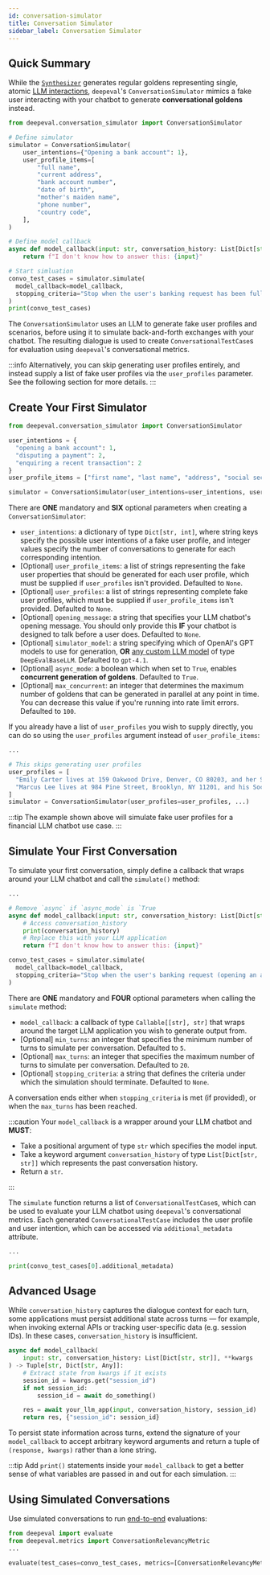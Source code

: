 ```yaml
---
id: conversation-simulator
title: Conversation Simulator
sidebar_label: Conversation Simulator
---
```


<head>
  <link
    rel="canonical"
    href="https://deepeval.com/docs/conversation-simulator"
  />
</head>

## Quick Summary

While the [`Synthesizer`](/docs/synthesizer-introduction) generates regular goldens representing single, atomic [LLM interactions](/docs/evaluation-test-cases#what-is-an-llm-interaction), `deepeval`'s `ConversationSimulator` mimics a fake user interacting with your chatbot to generate **conversational goldens** instead.

```python showLineNumbers
from deepeval.conversation_simulator import ConversationSimulator

# Define simulator
simulator = ConversationSimulator(
    user_intentions={"Opening a bank account": 1},
    user_profile_items=[
        "full name",
        "current address",
        "bank account number",
        "date of birth",
        "mother's maiden name",
        "phone number",
        "country code",
    ],
)

# Define model callback
async def model_callback(input: str, conversation_history: List[Dict[str, str]]) -> str:
    return f"I don't know how to answer this: {input}"

# Start simluation
convo_test_cases = simulator.simulate(
  model_callback=model_callback,
  stopping_criteria="Stop when the user's banking request has been fully resolved.",
)
print(convo_test_cases)
```

The `ConversationSimulator` uses an LLM to generate fake user profiles and scenarios, before using it to simulate back-and-forth exchanges with your chatbot. The resulting dialogue is used to create `ConversationalTestCase`s for evaluation using `deepeval`'s conversational metrics.

:::info
Alternatively, you can skip generating user profiles entirely, and instead supply a list of fake user profiles via the `user_profiles` parameter. See the following section for more details.
:::

## Create Your First Simulator

```python
from deepeval.conversation_simulator import ConversationSimulator

user_intentions = {
  "opening a bank account": 1,
  "disputing a payment": 2,
  "enquiring a recent transaction": 2
}
user_profile_items = ["first name", "last name", "address", "social security number"]

simulator = ConversationSimulator(user_intentions=user_intentions, user_profile_items=user_profile_items)
```

There are **ONE** mandatory and **SIX** optional parameters when creating a `ConversationSimulator`:

- `user_intentions`: a dictionary of type `Dict[str, int]`, where string keys specify the possible user intentions of a fake user profile, and integer values specify the number of conversations to generate for each corresponding intention.
- [Optional] `user_profile_items`: a list of strings representing the fake user properties that should be generated for each user profile, which must be supplied if `user_profiles` isn't provided. Defaulted to `None`.
- [Optional] `user_profiles`: a list of strings representing complete fake user profiles, which must be supplied if `user_profile_items` isn't provided. Defaulted to `None`.
- [Optional] `opening_message`: a string that specifies your LLM chatbot's opening message. You should only provide this **IF** your chatbot is designed to talk before a user does. Defaulted to `None`.
- [Optional] `simulator_model`: a string specifying which of OpenAI's GPT models to use for generation, **OR** [any custom LLM model](/docs/metrics-introduction#using-a-custom-llm) of type `DeepEvalBaseLLM`. Defaulted to `gpt-4.1`.
- [Optional] `async_mode`: a boolean which when set to `True`, enables **concurrent generation of goldens**. Defaulted to `True`.
- [Optional] `max_concurrent`: an integer that determines the maximum number of goldens that can be generated in parallel at any point in time. You can decrease this value if you're running into rate limit errors. Defaulted to `100`.

If you already have a list of `user_profiles` you wish to supply directly, you can do so using the `user_profiles` argument instead of `user_profile_items`:

```python
...

# This skips generating user profiles
user_profiles = [
  "Emily Carter lives at 159 Oakwood Drive, Denver, CO 80203, and her Social Security Number is 345-67-8901.",
  "Marcus Lee lives at 984 Pine Street, Brooklyn, NY 11201, and his Social Security Number is 789-12-3456."
]
simulator = ConversationSimulator(user_profiles=user_profiles, ...)
```

:::tip
The example shown above will simulate fake user profiles for a financial LLM chatbot use case.
:::

## Simulate Your First Conversation

To simulate your first conversation, simply define a callback that wraps around your LLM chatbot and call the `simulate()` method:

```python
...

# Remove `async` if `async_mode` is `True
async def model_callback(input: str, conversation_history: List[Dict[str, str]]) -> str:
    # Access conversation_history
    print(conversation_history)
    # Replace this with your LLM application
    return f"I don't know how to answer this: {input}"

convo_test_cases = simulator.simulate(
  model_callback=model_callback,
  stopping_criteria="Stop when the user's banking request (opening an account, disputing a payment, or querying a transaction) has been fully resolved.",
)
```

There are **ONE** mandatory and **FOUR** optional parameters when calling the `simulate` method:

- `model_callback`: a callback of type `Callable[[str], str]` that wraps around the target LLM application you wish to generate output from.
- [Optional] `min_turns`: an integer that specifies the minimum number of turns to simulate per conversation. Defaulted to `5`.
- [Optional] `max_turns`: an integer that specifies the maximum number of turns to simulate per conversation. Defaulted to `20`.
- [Optional] `stopping_criteria`: a string that defines the criteria under which the simulation should terminate. Defaulted to `None`.

A conversation ends either when `stopping_criteria` is met (if provided), or when the `max_turns` has been reached.

:::caution
Your `model_callback` is a wrapper around your LLM chatbot and **MUST**:

- Take a positional argument of type `str` which specifies the model input.
- Take a keyword argument `conversation_history` of type `List[Dict[str, str]]` which represents the past conversation history.
- Return a `str`.

:::

The `simulate` function returns a list of `ConversationalTestCase`s, which can be used to evaluate your LLM chatbot using `deepeval`'s conversational metrics. Each generated `ConversationalTestCase` includes the user profile and user intention, which can be accessed via `additional_metadata` attribute.

```python
...

print(convo_test_cases[0].additional_metadata)
```

## Advanced Usage

While `conversation_history` captures the dialogue context for each turn, some applications must persist additional state across turns — for example, when invoking external APIs or tracking user-specific data (e.g. session IDs). In these cases, `conversation_history` is insufficient.

```python
async def model_callback(
    input: str, conversation_history: List[Dict[str, str]], **kwargs
) -> Tuple[str, Dict[str, Any]]:
    # Extract state from kwargs if it exists
    session_id = kwargs.get("session_id")
    if not session_id:
        session_id = await do_something()

    res = await your_llm_app(input, conversation_history, session_id)
    return res, {"session_id": session_id}
```

To persist state information across turns, extend the signature of your `model_callback` to accept arbitrary keyword arguments and return a tuple of `(response, kwargs)` rather than a lone string.

:::tip
Add `print()` statements inside your `model_callback` to get a better sense of what variables are passed in and out for each simulation.
:::

## Using Simulated Conversations

Use simulated conversations to run [end-to-end](/docs/evaluation-end-to-end-llm-evals) evaluations:

```python
from deepeval import evaluate
from deepeval.metrics import ConversationRelevancyMetric
...

evaluate(test_cases=convo_test_cases, metrics=[ConversationRelevancyMetric()])
```
